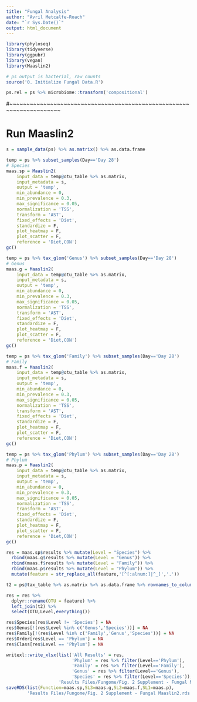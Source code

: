 ```yaml
---
title: "Fungal Analysis"
author: "Avril Metcalfe-Roach"
date: "`r Sys.Date()`"
output: html_document
---
```


```r
library(phyloseq)
library(tidyverse)
library(ggpubr)
library(vegan)
library(Maaslin2)

# ps output is bacterial, raw counts
source('0. Initialize Fungal Data.R')

ps.rel = ps %>% microbiome::transform('compositional')
```

#~~~~~~~~~~~~~~~~~~~~~~~~~~~~~~~~~~~~~~~~~~~~~~~~~~~~~~~~~~~~~~~~~~~~~

# Run Maaslin2
```r
s = sample_data(ps) %>% as.matrix() %>% as.data.frame

temp = ps %>% subset_samples(Day=='Day 28')
# Species
maas.sp = Maaslin2(
    input_data = temp@otu_table %>% as.matrix, 
    input_metadata = s, 
    output = 'temp', 
    min_abundance = 0,
    min_prevalence = 0.3,
    max_significance = 0.05,
    normalization = 'TSS',
    transform = 'AST',
    fixed_effects = 'Diet',
    standardize = F,
    plot_heatmap = F,
    plot_scatter = F,
    reference = 'Diet,CON')
gc()

temp = ps %>% tax_glom('Genus') %>% subset_samples(Day=='Day 28')
# Genus
maas.g = Maaslin2(
    input_data = temp@otu_table %>% as.matrix, 
    input_metadata = s, 
    output = 'temp', 
    min_abundance = 0,
    min_prevalence = 0.3,
    max_significance = 0.05,
    normalization = 'TSS',
    transform = 'AST',
    fixed_effects = 'Diet',
    standardize = F,
    plot_heatmap = F,
    plot_scatter = F,
    reference = 'Diet,CON')
gc()

temp = ps %>% tax_glom('Family') %>% subset_samples(Day=='Day 28')
# Family
maas.f = Maaslin2(
    input_data = temp@otu_table %>% as.matrix, 
    input_metadata = s, 
    output = 'temp', 
    min_abundance = 0,
    min_prevalence = 0.3,
    max_significance = 0.05,
    normalization = 'TSS',
    transform = 'AST',
    fixed_effects = 'Diet',
    standardize = F,
    plot_heatmap = F,
    plot_scatter = F,
    reference = 'Diet,CON')
gc()

temp = ps %>% tax_glom('Phylum') %>% subset_samples(Day=='Day 28')
# Phylum
maas.p = Maaslin2(
    input_data = temp@otu_table %>% as.matrix, 
    input_metadata = s, 
    output = 'temp', 
    min_abundance = 0,
    min_prevalence = 0.3,
    max_significance = 0.05,
    normalization = 'TSS',
    transform = 'AST',
    fixed_effects = 'Diet',
    standardize = F,
    plot_heatmap = F,
    plot_scatter = F,
    reference = 'Diet,CON')
gc()
```

```r
res = maas.sp$results %>% mutate(Level = "Species") %>%
  rbind(maas.g$results %>% mutate(Level = "Genus")) %>%
  rbind(maas.f$results %>% mutate(Level = "Family")) %>%
  rbind(maas.p$results %>% mutate(Level = "Phylum")) %>% 
  mutate(feature = str_replace_all(feature,'[^[:alnum:]|^_]','.'))

t2 = ps@tax_table %>% as.matrix %>% as.data.frame %>% rownames_to_column('OTU') %>% mutate(OTU = str_replace_all(OTU,'[^[:alnum:]|^_]','.') %>% str_replace_all('[|]','.'))

res = res %>%
  dplyr::rename(OTU = feature) %>% 
  left_join(t2) %>% 
  select(OTU,Level,everything())

res$Species[res$Level != 'Species'] = NA
res$Genus[!(res$Level %in% c('Genus','Species'))] = NA
res$Family[!(res$Level %in% c('Family','Genus','Species'))] = NA
res$Order[res$Level == 'Phylum'] = NA
res$Class[res$Level == 'Phylum'] = NA

writexl::write_xlsx(list('All Results' = res, 
                         'Phylum' = res %>% filter(Level=='Phylum'), 
                         'Family' = res %>% filter(Level=='Family'), 
                         'Genus' = res %>% filter(Level=='Genus'), 
                         'Species' = res %>% filter(Level=='Species')),
                    'Results Files/Fungome/Fig. 2 Supplement - Fungal Maaslin2.xlsx')
saveRDS(list(Function=maas.sp,SL3=maas.g,SL2=maas.f,SL1=maas.p),
        'Results Files/Fungome/Fig. 2 Supplement - Fungal Maaslin2.rds')
```